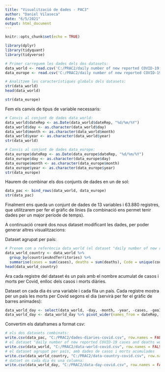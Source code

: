 ---
title: "Visualització de dades - PAC3"
author: "Daniel Vilaseca"
date: "6/5/2021"
output: html_document
---

```{r setup, include=FALSE}
knitr::opts_chunk$set(echo = TRUE)
```

```{r}
library(dplyr)
library(tidyquant)
library(tidyverse)
```

```{r}
# Primer carreguem les dades dels dos datasets:
data_world <- read.csv('C:/PRAC2/daily number of new reported COVID-19 cases and deaths worldwide.csv',stringsAsFactors = FALSE)
data_europe <- read.csv('C:/PRAC2/daily number of new reported COVID-19 cases and deaths by EU EEA country.csv', stringsAsFactors = FALSE)

# Analitzem les característiques globals dels datasets:
str(data_world)
head(data_world)
```
```{r}
str(data_europe)
```

Fem els canvis de tipus de variable necessaris:
```{r}
# Canvis al conjunt de dades data_world:
data_world$dateRep <- as.Date(data_world$dateRep, "%d/%m/%Y")
data_world$day <- as.character(data_world$day)
data_world$month <- as.character(data_world$month)
data_world$year <- as.character(data_world$year)
str(data_world)
```
```{r}
# Canvis al conjunt de dades data_europe:
data_europe$dateRep <- as.Date(data_europe$dateRep, "%d/%m/%Y")
data_europe$day <- as.character(data_europe$day)
data_europe$month <- as.character(data_europe$month)
data_europe$year <- as.character(data_europe$year)
str(data_europe)
```

Haurem de combinar els dos conjunts de dades en un de sol:
```{r}
data_pac <- bind_rows(data_world, data_europe)
str(data_pac)
```

Finalment ens queda un conjunt de dades de 13 variables i 63.880 registres, que utilitzarem per fer el gràfic de línies (la combinació ens permet tenir dades per un major període de temps).

A continuació crearé dos nous dataset modificant les dades, per poder generar altres visualitzacions:

Dataset agrupat per país:
```{r}
# Prenem com a referència data_world (el dataset "daily number of new reported COVID-19 cases and deaths worldwide"):
data_world_country <- data_world %>% 
  group_by(countriesAndTerritories) %>% 
  summarise(cases = sum(cases), deaths = sum(deaths), Code = unique(countryterritoryCode), acumulat = sum(Cumulative_number_for_14_days_of_COVID.19_cases_per_100000, na.rm = TRUE), popData2019 = unique(popData2019), continentExp = unique(continentExp))
head(data_world_country)
```

Ara cada registre del dataset és un país amb el nombre acumulat de casos i morts per Covid, enlloc dels casos i morts diàries.

Dataset on cada dia és una variable i cada fila un país. Cada registre mostra per un país les morts per Covid segons el dia (servirà per fer el gràfic de barres animades):
```{r}
data_world_day <- select(data_world, -day, -month, -year, -cases, -geoId, -countryterritoryCode, -popData2019, -continentExp, -Cumulative_number_for_14_days_of_COVID.19_cases_per_100000)
data_world_day <- data_world_day %>% pivot_wider(names_from = dateRep, values_from = deaths)
```

Convertim els dataframes a format csv:
```{r}
# els dos datasets combinats:
write.csv(data_pac, "C:/PRAC2/dades-diaries-covid.csv", row.names = FALSE)
# el dataset "daily number of new reported COVID-19 cases and deaths worldwide" netejat
write.csv(data_world, "C:/PRAC2/data-world-covid.csv", row.names = FALSE)
# el dataset agrupat per país, amb dades de casos i morts acumulades
write.csv(data_world_country, "C:/PRAC2/data-country-covid.csv", row.names = FALSE)
# datset on cada dia és una columna:
write.csv(data_world_day, "C:/PRAC2/data-day-covid.csv", row.names = FALSE)
```

